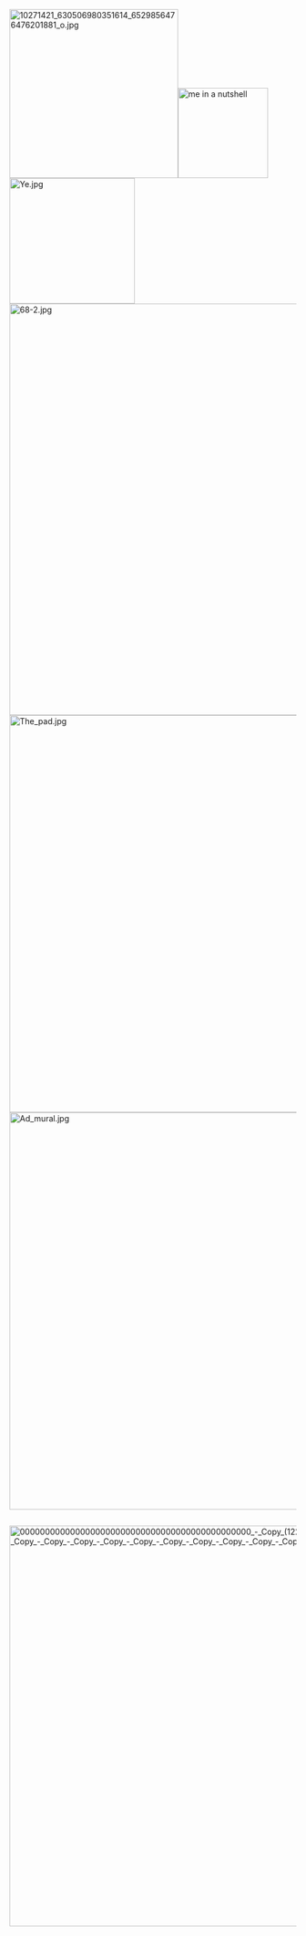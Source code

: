 [[File:10271421 630506980351614 6529856476476201881 o.jpg|thumb|296x296px]][[File:10402964 1040688262616571 4492548721957688064 n.jpg|thumb|158x158px|me in a nutshell]]
[[File:Ye.jpg|thumb|220x220px]]
[[File:68-2.jpg|thumb|721x721px]]
[[File:The pad.jpg|thumb|696x696px]]
[[File:Ad mural.jpg|thumb|696x696px]]        

            [[File:0000000000000000000000000000000000000000000000 - Copy (122) - Copy - Copy - Copy - Copy - Copy - Copy - Copy - Copy - Copy - Copy - Copy - Copy - Copy - Copy - Copy.png|thumb|702x702px]]